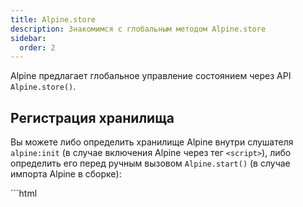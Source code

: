 ```yaml
---
title: Alpine.store
description: Знакомимся с глобальным методом Alpine.store
sidebar:
  order: 2
---
```



Alpine предлагает глобальное управление состоянием через API `Alpine.store()`.

## Регистрация хранилища

Вы можете либо определить хранилище Alpine внутри слушателя `alpine:init` (в случае включения Alpine через тег `<script>`), либо определить его перед ручным вызовом `Alpine.start()` (в случае импорта Alpine в сборке):

<Tabs>
  <TabItem label="В теге script">
    ```html
    <script>
      document.addEventListener('alpine:init', () => {
        Alpine.store('darkMode', {
          on: false,

          toggle() {
            this.on = !this.on;
          },
        });
      });
    </script>
    ```

  </TabItem>
  <TabItem label="В сборке">
    ```js
    import Alpine from 'alpinejs';

    Alpine.store('darkMode', {
      on: false,

      toggle() {
        this.on = !this.on;
      },
    });

    Alpine.start();
    ```

  </TabItem>
</Tabs>

## Доступ к хранилищам

В выражениях Alpine можно получить доступ к данным из любого хранилища, используя магическое свойство `$store`:

```html "$store"
<div x-data :class="$store.darkMode.on && 'bg-black'">...</div>
```

Вы также можете изменять свойства внутри хранилища, и всё, что зависит от этих свойств, будет автоматически реагировать. Например:

```html wrap "$store"
<button x-data @click="$store.darkMode.toggle()">
  Переключить тёмный режим
</button>
```

Кроме того, можно получить доступ к хранилищу извне, используя `Alpine.store()`, опустив второй параметр, как показано ниже:

```html "Alpine.store('darkMode')"
<script>
  Alpine.store('darkMode').toggle();
</script>
```

## Инициализация хранилищ

Если в хранилище Alpine предусмотреть метод `init()`, то он будет выполнен сразу после регистрации хранилища. Это полезно для инициализации любого состояния внутри хранилища разумными начальными значениями.

```html "init()"
<script>
  document.addEventListener('alpine:init', () => {
    Alpine.store('darkMode', {
      init() {
        this.on = window.matchMedia('(prefers-color-scheme: dark)').matches;
      },

      on: false,

      toggle() {
        this.on = !this.on;
      },
    });
  });
</script>
```

Обратите внимание на недавно добавленный метод `init()` в приведённом примере. При таком добавлении переменная хранилища `on` будет установлена в соответствии с предпочтениями цветовой схемы браузера до того, как Alpine отобразит что-либо на странице.

## Хранилища с одним значением

Если вам не нужен целый объект для хранилища, вы можете установить и использовать в качестве хранилища любые данные.

Вот пример выше, но проще использовать его как логическое значение:

```html
<button x-data @click="$store.darkMode = !$store.darkMode">
  Переключить тёмный режим
</button>

<div x-data :class="$store.darkMode && 'bg-black'">...</div>

<script>
  document.addEventListener('alpine:init', () => {
    Alpine.store('darkMode', false);
  });
</script>
```

<Box icon="question-mark">
## Проверка знаний

1. Как получить доступ к хранилищу Alpine с именем `myStore`?

    <MultipleChoice>
      <Option>
         `myStore.get()`
      </Option>
      <Option isCorrect>
         `$store.myStore`
      </Option>
      <Option>
         `$store['my-store']`
      </Option>
    </MultipleChoice>

2. Когда выполняется метод `init` внутри хранилища?

    <MultipleChoice>
      <Option>
         непосредственно перед регистрацией хранилища
      </Option>
      <Option>
         одновременно с регистрацией хранилища
      </Option>
      <Option isCorrect>
         сразу после регистрации хранилища
      </Option>
    </MultipleChoice>

</Box>